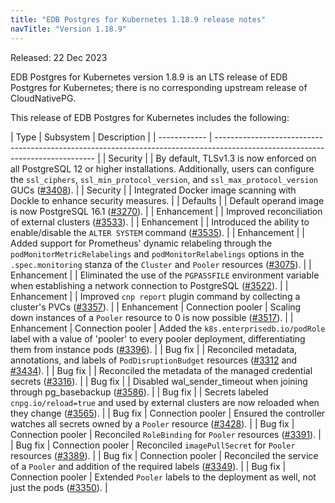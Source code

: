 ```yaml
---
title: "EDB Postgres for Kubernetes 1.18.9 release notes"
navTitle: "Version 1.18.9"
---
```


Released: 22 Dec 2023

EDB Postgres for Kubernetes version 1.8.9 is an LTS release of EDB Postgres for Kubernetes; there is no corresponding upstream release of CloudNativePG.

This release of EDB Postgres for Kubernetes includes the following:

| Type         | Subsystem         | Description |
| ------------ | ------------------------------------------------------------------------------------------------------------------------------ |
| Security     |                   | By default, TLSv1.3 is now enforced on all PostgreSQL 12 or higher installations. Additionally, users can configure the `ssl_ciphers`, `ssl_min_protocol_version`, and `ssl_max_protocol_version` GUCs ([#3408](https://github.com/cloudnative-pg/cloudnative-pg/pull/3408)). |
| Security     |                   | Integrated Docker image scanning with Dockle to enhance security measures. |
| Defaults     |                   | Default operand image is now PostgreSQL 16.1 ([#3270](https://github.com/cloudnative-pg/cloudnative-pg/pull/3270)). |
| Enhancement  |                   | Improved reconciliation of external clusters ([#3533](https://github.com/cloudnative-pg/cloudnative-pg/pull/3533)). |
| Enhancement  |                   | Introduced the ability to enable/disable the `ALTER SYSTEM` command ([#3535](https://github.com/cloudnative-pg/cloudnative-pg/pull/3535)). |
| Enhancement  |                   | Added support for Prometheus' dynamic relabeling through the `podMonitorMetricRelabelings` and `podMonitorRelabelings` options in the `.spec.monitoring` stanza of the `Cluster` and `Pooler` resources ([#3075](https://github.com/cloudnative-pg/cloudnative-pg/pull/3075)). |
| Enhancement  |                   | Eliminated the use of the `PGPASSFILE` environment variable when establishing a network connection to PostgreSQL ([#3522](https://github.com/cloudnative-pg/cloudnative-pg/pull/3522)). |
| Enhancement  |                   | Improved `cnp report` plugin command by collecting a cluster's PVCs ([#3357](https://github.com/cloudnative-pg/cloudnative-pg/pull/3357)). |
| Enhancement  | Connection pooler | Scaling down instances of a `Pooler` resource to 0 is now possible ([#3517](https://github.com/cloudnative-pg/cloudnative-pg/pull/3517)). |
| Enhancement  | Connection pooler | Added the `k8s.enterprisedb.io/podRole` label with a value of 'pooler' to every pooler deployment, differentiating them from instance pods ([#3396](https://github.com/cloudnative-pg/cloudnative-pg/pull/3396)). |
| Bug fix      |                   | Reconciled metadata, annotations, and labels of `PodDisruptionBudget`
  resources ([#3312](https://github.com/cloudnative-pg/cloudnative-pg/pull/3312) and [#3434](https://github.com/cloudnative-pg/cloudnative-pg/pull/3434)). |
| Bug fix      |                   | Reconciled the metadata of the managed credential secrets ([#3316](https://github.com/cloudnative-pg/cloudnative-pg/pull/3316)). |
| Bug fix      |                   | Disabled wal_sender_timeout when joining through pg_basebackup ([#3586](https://github.com/cloudnative-pg/cloudnative-pg/pull/3586)).  |
| Bug fix      |                   | Secrets labeled `cnpg.io/reload=true` and used by external clusters are now reloaded when they change ([#3565](https://github.com/cloudnative-pg/cloudnative-pg/pull/3565)).  |
| Bug fix      | Connection pooler | Ensured the controller watches all secrets owned by a `Pooler` resource ([#3428](https://github.com/cloudnative-pg/cloudnative-pg/pull/3428)).  |
| Bug fix      | Connection pooler | Reconciled `RoleBinding` for `Pooler` resources ([#3391](https://github.com/cloudnative-pg/cloudnative-pg/pull/3391)).  |
| Bug fix      | Connection pooler | Reconciled `imagePullSecret` for `Pooler` resources ([#3389](https://github.com/cloudnative-pg/cloudnative-pg/pull/3389)).  |
| Bug fix      | Connection pooler | Reconciled the service of a `Pooler` and addition of the required labels ([#3349](https://github.com/cloudnative-pg/cloudnative-pg/pull/3349)).  |
| Bug fix      | Connection pooler | Extended `Pooler` labels to the deployment as well, not just the pods ([#3350](https://github.com/cloudnative-pg/cloudnative-pg/pull/3350)).  |

